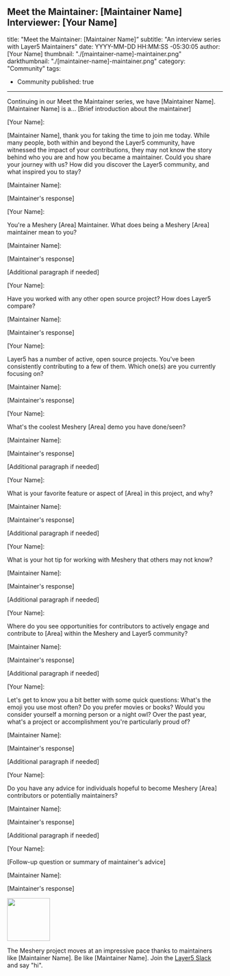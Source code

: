 Meet the Maintainer: [Maintainer Name]
Interviewer: [Your Name]
---
title: "Meet the Maintainer: [Maintainer Name]”
subtitle: "An interview series with Layer5 Maintainers"
date: YYYY-MM-DD HH:MM:SS -05:30:05
author: [Your Name]
thumbnail: "./[maintainer-name]-maintainer.png"
darkthumbnail: "./[maintainer-name]-maintainer.png"
category: "Community"
tags:
 - Community
published: true
---

<BlogWrapper>
    <MeetTheMaintainer>
        <div class="intro">
            <p>Continuing in our Meet the Maintainer series, we have [Maintainer Name]. [Maintainer Name] is a... [Brief introduction about the maintainer]</p>
        </div>
        <div class="interviewer"> <span>[Your Name]:</span>
            <p>[Maintainer Name], thank you for taking the time to join me today. While many people, both within and beyond the Layer5 community, have witnessed the impact of your contributions, they may not know the story behind who you are and how you became a maintainer. Could you share your journey with us? How did you discover the Layer5 community, and what inspired you to stay?</p>
        </div>
        <div class="interviewee"> <span>[Maintainer Name]:</span>
            <p>[Maintainer's response]</p>
        </div>
        <div class="interviewer"> <span>[Your Name]:</span>
            <p>You're a
                <Link to="/projects/meshery">Meshery [Area]</Link> Maintainer. What does being a Meshery [Area] maintainer mean to you?
            </p>
        </div>
        <div class="interviewee"> <span>[Maintainer Name]:</span>
            <p>[Maintainer's response]</p>
            <p>[Additional paragraph if needed]</p>
        </div>
        <div class="interviewer"> <span>[Your Name]:</span>
            <p>Have you worked with any other open source project? How does Layer5 compare?</p>
        </div>
        <div class="interviewee"> <span>[Maintainer Name]:</span>
            <p>[Maintainer's response]</p>
        </div>
        <div class="interviewer"> <span>[Your Name]:</span>
            <p>
                <Link to="/projects">Layer5</Link> has a number of active, open source projects. You've been consistently contributing to a few of them. Which one(s) are you currently focusing on?
            </p>
        </div>
        <div class="interviewee"> <span>[Maintainer Name]:</span>
            <p>[Maintainer's response]</p>
        </div>
        <div class="interviewer"> <span>[Your Name]:</span>
            <p>What's the coolest Meshery [Area] demo you have done/seen?</p>
        </div>
        <div class="interviewee"> <span>[Maintainer Name]:</span>
            <p>[Maintainer's response]</p>
            <p>[Additional paragraph if needed]</p>
        </div>
        <div class="interviewer"> <span>[Your Name]:</span>
            <p>What is your favorite feature or aspect of [Area] in this project, and why?</p>
        </div>
        <div class="interviewee"> <span>[Maintainer Name]:</span>
            <p>[Maintainer's response]</p>
            <p>[Additional paragraph if needed]</p>
        </div>
        <div class="interviewer"> <span>[Your Name]:</span>
            <p>What is your hot tip for working with Meshery that others may not know?</p>
        </div>
        <div class="interviewee"> <span>[Maintainer Name]:</span>
            <p>[Maintainer's response]</p>
            <p>[Additional paragraph if needed]</p>
        </div>
        <div class="interviewer"> <span>[Your Name]:</span>
            <p>Where do you see opportunities for contributors to actively engage and contribute to [Area] within the Meshery and Layer5 community?</p>
        </div>
        <div class="interviewee"> <span>[Maintainer Name]:</span>
            <p>[Maintainer's response]</p>
            <p>[Additional paragraph if needed]</p>
        </div>
        <div class="interviewer"> <span>[Your Name]:</span>
            <p>Let's get to know you a bit better with some quick questions: What's the emoji you use most often? Do you prefer movies or books? Would you consider yourself a morning person or a night owl? Over the past year, what's a project or accomplishment you're particularly proud of?</p>
        </div>
        <div class="interviewee"> <span>[Maintainer Name]:</span>
            <p>[Maintainer's response]</p>
            <p>[Additional paragraph if needed]</p>
        </div>
        <div class="interviewer"> <span>[Your Name]:</span>
            <p>Do you have any advice for individuals hopeful to become Meshery [Area] contributors or potentially maintainers?</p>
        </div>
        <div class="interviewee"> <span>[Maintainer Name]:</span>
            <p>[Maintainer's response]</p>
            <p>[Additional paragraph if needed]</p>
        </div>
        <div class="interviewer"> <span>[Your Name]:</span>
            <p>[Follow-up question or summary of maintainer's advice]</p>
        </div>
        <div class="interviewee"> <span>[Maintainer Name]:</span>
            <p>[Maintainer's response]</p>
        </div>
        <div class="note"> <img src={ForkLift} height="100px" />
            <p>The Meshery project moves at an impressive pace thanks to maintainers like [Maintainer Name]. Be like [Maintainer Name]. Join the <a href="https://slack.layer5.io">Layer5 Slack</a> and say "hi".</p>
        </div>
    </MeetTheMaintainer>
</BlogWrapper>
